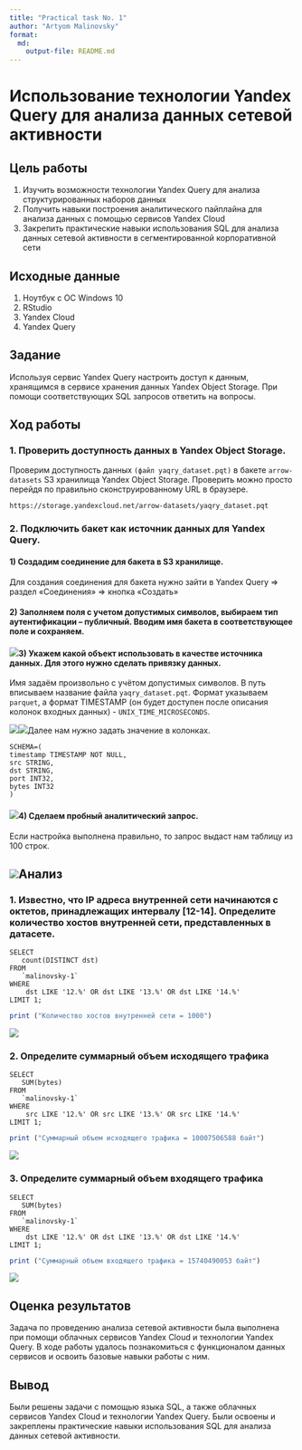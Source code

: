 ---
title: "Practical task No. 1"
author: "Artyom Malinovsky"
format:   
  md:
    output-file: README.md
---

# Использование технологии Yandex Query для анализа данных сетевой активности

## Цель работы

1.  Изучить возможности технологии Yandex Query для анализа структурированных наборов данных
2.  Получить навыки построения аналитического пайплайна для анализа данных с помощью сервисов Yandex Cloud
3.  Закрепить практические навыки использования SQL для анализа данных сетевой активности в сегментированной корпоративной сети

## Исходные данные

1.  Ноутбук с ОС Windows 10
2.  RStudio
3.  Yandex Cloud
4.  Yandex Query

## Задание

Используя сервис Yandex Query настроить доступ к данным, хранящимся в сервисе хранения данных Yandex Object Storage. При помощи соответствующих SQL запросов ответить на вопросы.

## Ход работы

### 1. Проверить доступность данных в Yandex Object Storage.

Проверим доступность данных `(файл yaqry_dataset.pqt)` в бакете `arrow-datasets` S3 хранилища Yandex Object Storage. Проверить можно просто перейдя по правильно сконструированному URL в браузере.

    https://storage.yandexcloud.net/arrow-datasets/yaqry_dataset.pqt

### 2. Подключить бакет как источник данных для Yandex Query.

#### 1) Создадим соединение для бакета в S3 хранилище.

Для создания соединения для бакета нужно зайти в Yandex Query =\> раздел «Соединения» =\> кнопка «Создать»

#### 2) Заполняем поля с учетом допустимых символов, выбираем тип аутентификации -- публичный. Вводим имя бакета в соответствующее поле и сохраняем.

#### ![](images/image-22320046.png)3) Укажем какой объект использовать в качестве источника данных. Для этого нужно сделать привязку данных.

Имя задаём произвольно с учётом допустимых символов. В путь вписываем название файла `yaqry_dataset.pqt`. Формат указываем `parquet`, а формат TIMESTAMP (он будет доступен после описания колонок входных данных) - `UNIX_TIME_MICROSECONDS`.

![](images/image-352051950.png)![](images/image-90921761.png)Далее нам нужно задать значение в колонках.

    SCHEMA=(
    timestamp TIMESTAMP NOT NULL,
    src STRING,
    dst STRING,
    port INT32,
    bytes INT32
    )

#### ![](images/image-1327743676.png)4) Сделаем пробный аналитический запрос.

Если настройка выполнена правильно, то запрос выдаст нам таблицу из 100 строк.

## ![](images/image-1600068905.png)Анализ

### 1. Известно, что IP адреса внутренней сети начинаются с октетов, принадлежащих интервалу \[12-14\]. Определите количество хостов внутренней сети, представленных в датасете.

    SELECT
       count(DISTINCT dst)
    FROM
       `malinovsky-1`
    WHERE
        dst LIKE '12.%' OR dst LIKE '13.%' OR dst LIKE '14.%'
    LIMIT 1;

```{r}
print ("Количество хостов внутренней сети = 1000")
```

![](images/image-1591486876.png)

### 2. Определите суммарный объем исходящего трафика

    SELECT
       SUM(bytes)
    FROM
       `malinovsky-1`
    WHERE
        src LIKE '12.%' OR src LIKE '13.%' OR src LIKE '14.%'
    LIMIT 1;

```{r}
print ("Cуммарный объем исходящего трафика = 10007506588 байт")
```

![](images/image-1375196832.png)

### 3. Определите суммарный объем входящего трафика

    SELECT
       SUM(bytes)
    FROM
       `malinovsky-1`
    WHERE
        dst LIKE '12.%' OR dst LIKE '13.%' OR dst LIKE '14.%'
    LIMIT 1;

```{r}
print ("Cуммарный объем входящего трафика = 15740490053 байт")
```

![](images/image-1326248319.png)

## Оценка результатов

Задача по проведению анализа сетевой активности была выполнена при помощи облачных сервисов Yandex Cloud и технологии Yandex Query. В ходе работы удалось познакомиться с функционалом данных сервисов и освоить базовые навыки работы с ним.

## Вывод

Были решены задачи с помощью языка SQL, а также облачных сервисов Yandex Cloud и технологии Yandex Query. Были освоены и закреплены практические навыки использования SQL для анализа данных сетевой активности.
